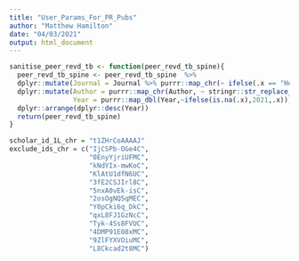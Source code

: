 ```yaml
---
title: "User_Params_For_PR_Pubs"
author: "Matthew Hamilton"
date: "04/03/2021"
output: html_document
---
```


```r
sanitise_peer_revd_tb <- function(peer_revd_tb_spine){ 
  peer_revd_tb_spine <- peer_revd_tb_spine  %>%
  dplyr::mutate(Journal = Journal %>% purrr::map_chr(~ ifelse(.x == "Health Technology Assessment (Winchester, England)","Health Technology Assessment",.x))) %>%
  dplyr::mutate(Author = purrr::map_chr(Author, ~ stringr::str_replace_all(.x,"RICKWOOD","Rickwood")),
                Year = purrr::map_dbl(Year,~ifelse(is.na(.x),2021,.x))) %>%
  dplyr::arrange(dplyr::desc(Year)) 
  return(peer_revd_tb_spine)
}
```

```r
scholar_id_1L_chr = "t1ZHrCoAAAAJ"
exclude_ids_chr = c("IjCSPb-OGe4C",
                    "0EnyYjriUFMC",
                    "kNdYIx-mwKoC",
                    "KlAtU1dfN6UC",
                    "3fE2CSJIrl8C",
                    "5nxA0vEk-isC",
                    "2osOgNQ5qMEC",
                    "Y0pCki6q_DkC",
                    "qxL8FJ1GzNcC",
                    "Tyk-4Ss8FVUC",
                    "4DMP91E08xMC",
                    "9ZlFYXVOiuMC",
                    "L8Ckcad2t8MC")
```